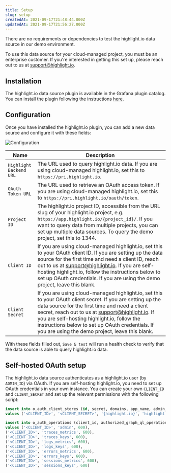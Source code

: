 ```yaml
---
title: Setup
slug: setup
createdAt: 2021-09-17T21:48:44.000Z
updatedAt: 2021-09-17T21:56:27.000Z
---
```


There are no requirements or dependencies to test the highlight.io data source in our demo environment.

To use this data source for your cloud-managed project, you must be an enterprise customer. If you're interested in getting this set up, please reach out to us at [support@highlight.io](mailto:support@highlight.io).

## Installation

The highlight.io data source plugin is available in the Grafana plugin catalog. You can install the plugin following the instructions [here](https://grafana.com/grafana/plugins/highlightinc-highlight-datasource/?tab=installation).

## Configuration

Once you have installed the highlight.io plugin, you can add a new data source and configure it with these fields:

![Configuration](/images/docs/grafana/configuration.png)

| Name                    | Description                                                                                                                                                                                                                                                                                                                                                                                         |
| ----------------------- | --------------------------------------------------------------------------------------------------------------------------------------------------------------------------------------------------------------------------------------------------------------------------------------------------------------------------------------------------------------------------------------------------- |
| `Highlight Backend URL` | The URL used to query highlight.io data. If you are using cloud-managed highlight.io, set this to `https://pri.highlight.io`.                                                                                                                                                                                                                                                                       |
| `OAuth Token URL`       | The URL used to retrieve an OAuth access token. If you are using cloud-managed highlight.io, set this to `https://pri.highlight.io/oauth/token`.                                                                                                                                                                                                                                                    |
| `Project ID`            | The highlight.io project ID, accessible from the URL slug of your highlight.io project, e.g. `https://app.highlight.io/{project_id}/`. If you want to query data from multiple projects, you can set up multiple data sources. To query the demo project, set this to 1344.                                                                                                                         |
| `Client ID`             | If you are using cloud-managed highlight.io, set this to your OAuth client ID. If you are setting up the data source for the first time and need a client ID, reach out to us at [support@highlight.io](mailto:support@highlight.io). If you are self-hosting highlight.io, follow the instructions below to set up OAuth credentials. If you are using the demo project, leave this blank.         |
| `Client Secret`         | If you are using cloud-managed highlight.io, set this to your OAuth client secret. If you are setting up the data source for the first time and need a client secret, reach out to us at [support@highlight.io](mailto:support@highlight.io). If you are self-hosting highlight.io, follow the instructions below to set up OAuth credentials. If you are using the demo project, leave this blank. |

With these fields filled out, `Save & test` will run a health check to verify that the data source is able to query highlight.io data.

## Self-hosted OAuth setup

The highlight.io data source authenticates as a highlight.io user (by `ADMIN_ID`) via OAuth. If you are self-hosting highlight.io, you need to set up OAuth credentials in your own instance. You can create your own `CLIENT_ID` and `CLIENT_SECRET` and set up the relevant permissions with the following script:

```sql
insert into o_auth_client_stores (id, secret, domains, app_name, admin_id)
values ('<CLIENT_ID>', '<CLIENT_SECRET>', '{highlight.io}', 'highlight.io', <ADMIN_ID>);

insert into o_auth_operations (client_id, authorized_graph_ql_operation, minute_rate_limit)
values ('<CLIENT_ID>', 'admin', 600),
('<CLIENT_ID>', 'traces_metrics', 600),
('<CLIENT_ID>', 'traces_keys', 600),
('<CLIENT_ID>', 'logs_metrics', 600),
('<CLIENT_ID>', 'logs_keys', 600),
('<CLIENT_ID>', 'errors_metrics', 600),
('<CLIENT_ID>', 'errors_keys', 600),
('<CLIENT_ID>', 'sessions_metrics', 600),
('<CLIENT_ID>', 'sessions_keys', 600)
```
